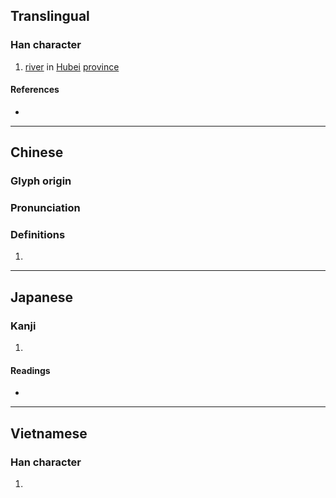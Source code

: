 {{also|溇}}
{{character info/new}}
==Translingual==

===Han character===
{{Han char|rn=85|rad=水|as=11|sn=14|four=35144|canj=ELLV|ids=⿰氵婁}}

# [[river]] in [[Hubei]] [[province]]

====References====
* {{Han ref|kx=0645.050|dkj=18113|dj=1054.010|hdz=31723.010|uh=6F0A|ud=28426|bh=E27E|bd=57982}}

----

==Chinese==
{{zh-forms|s=溇}}

===Glyph origin===
{{Han etym}}

===Pronunciation===
{{zh-pron
|m=lóu
|c=lau4
|mc=y
|oc=y
|cat=pn
}}

===Definitions===
{{zh-hanzi}}

# {{rfdef|zh}}

----

==Japanese==

===Kanji===
{{ja-kanji|grade=|rs=水11}}

# {{defn|lang=ja|sort=水11}}

====Readings====
* {{ja-readings|on=[[る]] (ru), [[ろう]] (rō)|kun=}}

----

==Vietnamese==

===Han character===
{{vi-readings|rs=水11| hanviet = sâu}}

# {{defn|lang=vi|sort=水11}}